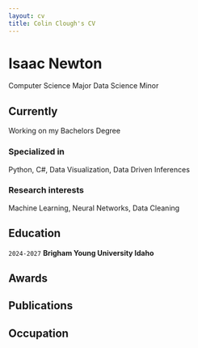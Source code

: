 ```yaml
---
layout: cv
title: Colin Clough's CV
---
```

# Isaac Newton
Computer Science Major
Data Science Minor

<div id="webaddress">
<a href="cloughcolin@gmail.com"></a>
</div>


## Currently

Working on my Bachelors Degree

### Specialized in

Python, C#, Data Visualization, Data Driven Inferences


### Research interests

Machine Learning, Neural Networks, Data Cleaning


## Education

`2024-2027`
__Brigham Young University Idaho__



## Awards




## Publications




## Occupation

<!-- `1600`
__Royal Mint__, London

- Warden
- Minted coins

`1600`
__Lucasian professor of Mathematics__, Cambridge University
 -->


<!-- ### Footer

Last updated: May 2013 -->